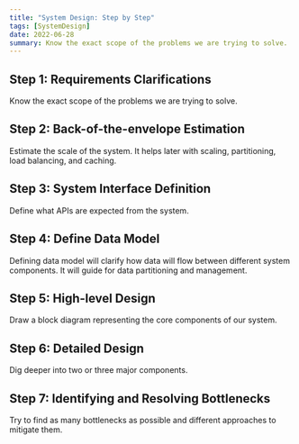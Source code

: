```yaml
---
title: "System Design: Step by Step"
tags: [SystemDesign]
date: 2022-06-28
summary: Know the exact scope of the problems we are trying to solve.
---
```


## Step 1: Requirements Clarifications

Know the exact scope of the problems we are trying to solve.

## Step 2: Back-of-the-envelope Estimation

Estimate the scale of the system. It helps later with scaling, partitioning,
load balancing, and caching.

## Step 3: System Interface Definition

Define what APIs are expected from the system.

## Step 4: Define Data Model

Defining data model will clarify how data will flow between different system
components. It will guide for data partitioning and management.

## Step 5: High-level Design

Draw a block diagram representing the core components of our system.

## Step 6: Detailed Design

Dig deeper into two or three major components.

## Step 7: Identifying and Resolving Bottlenecks

Try to find as many bottlenecks as possible and different approaches to
mitigate them.
